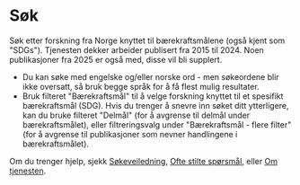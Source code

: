 # Søk

Søk etter forskning fra Norge knyttet til bærekraftsmålene (også kjent som "SDGs"). Tjenesten dekker arbeider publisert fra 2015 til 2024. Noen publikasjoner fra 2025 er også med, disse vil bli supplert. 

* Du kan søke med engelske og/eller norske ord - men søkeordene blir ikke oversatt, så bruk begge språk for å få flest mulig resultater.
* Bruk filteret "Bærekraftsmål" til å velge forskning knyttet til et spesifikt bærekraftsmål (SDG). Hvis du trenger å snevre inn søket ditt ytterligere, kan du bruke filteret "Delmål" (for å avgrense til delmål under bærekraftsmålet), eller filtreringsvalg under "Bærekraftsmål - flere filter" (for å avgrense til publikasjoner som nevner handlingene i bærekraftsmålet).

Om du trenger hjelp, sjekk [Søkeveiledning](/hjelp/sokehjelp), [Ofte stilte spørsmål](/hjelp/ofte-stilte-sporsmal), eller [Om tjenesten](/om/om-tjenesten).


<Search />
